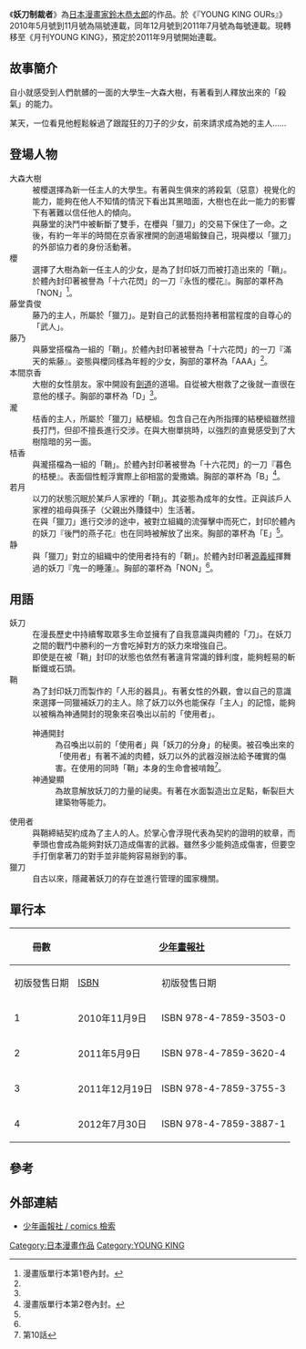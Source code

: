 {{Infobox animanga/Headerofja
|title= 妖刀制裁者
|image= BLADE_BREAKER.jpg
|size= 
|caption= 
|japanese= ブレイドブレイカー
|english= BLADE BREAKER
|kana= ふれいとふれいかあ
|romaji= bureidobureik
|genre= 
}}
{{Infobox animanga/name
|original= 
|official= 
|formal= {{flagicon|Taiwan}} Blade Breaker 妖刀封印者
|common= 
}}
{{Infobox animanga/Manga
|標題= 
|作者= 鈴木恭太郎
|出版社= {{flagicon|Japan}}[[少年畫報社|少年畫報社]]<br>{{flagicon|Taiwan}} [[東立出版社|東立出版社]]
|其他出版社= 
|連載雜誌= [[YOUNG_KING_OURs|YOUNG KING OURs]]→月刊YOUNG KING
|label= 
|發售日=  
|開始= 2010年5月號
|結束= 2012年7月號
|冊數= {{flagicon|Japan}} 全4冊（2012年7月）<br>{{flagicon|TWN}} 全4冊（2013年5月）
|話數=  
|其他= 
}}
{{Infobox animanga/Footer}}
《'''妖刀制裁者'''》為[[日本|日本]][[漫畫家|漫畫家]][[鈴木恭太郎|鈴木恭太郎]]的作品。於《『YOUNG KING OURs』》2010年5月號到11月號為隔號連載，同年12月號到2011年7月號為每號連載。現轉移至《月刊YOUNG KING》，預定於2011年9月號開始連載。

== 故事簡介 ==
自小就感受到人們骯髒的一面的大學生─大森大樹，有著看到人釋放出來的「殺氣」的能力。

某天，一位看見他輕鬆躲過了跟蹤狂的刀子的少女，前來請求成為她的主人……

== 登場人物 ==
; 大森大樹
: 被櫻選擇為新一任主人的大學生。有著與生俱來的將殺氣（惡意）視覺化的能力，能夠在他人不知情的情況下看出其黑暗面，大樹也在此一能力的影響下有著難以信任他人的傾向。
: 與藤堂的決鬥中被斬斷了雙手，在櫻與「獵刀」的交易下保住了一命。之後，有約一年半的時間在京香家裡開的劍道場鍛鍊自己，現與櫻以「獵刀」的外部協力者的身份活動著。
; 櫻
: 選擇了大樹為新一任主人的少女，是為了封印妖刀而被打造出來的「鞘」。於體內封印著被譽為「十六花閃」的一刀『永恆的櫻花』。胸部的罩杯為「NON」<ref name="v1">漫畫版單行本第1卷內封。</ref>。
; 藤堂貴俊
: 藤乃的主人，所屬於「獵刀」。是對自己的武藝抱持著相當程度的自尊心的「武人」。
; 藤乃
: 與藤堂搭檔為一組的「鞘」。於體內封印著被譽為「十六花閃」的一刀『滿天的紫藤』。姿態與櫻同樣為年輕的少女，胸部的罩杯為「AAA」<ref name="v1"/>。
; 本間京香
: 大樹的女性朋友。家中開設有[[劍道|劍道]]的道場。自從被大樹救了之後就一直很在意他的樣子。胸部的罩杯為「D」<ref name="v1"/>。
; 瀧
: 桔香的主人，所屬於「獵刀」結梗組。包含自己在內所指揮的結梗組雖然擅長打鬥，但卻不擅長進行交涉。在與大樹單挑時，以強烈的直覺感受到了大樹陰暗的另一面。
; 桔香
: 與瀧搭檔為一組的「鞘」。於體內封印著被譽為「十六花閃」的一刀『暮色的桔梗』。表面個性輕浮實際上卻相當的愛撒嬌。胸部的罩杯為「B」<ref name="v2">漫畫版單行本第2卷內封。</ref>。
; 若月
: 以刀的狀態沉眠於某戶人家裡的「鞘」。其姿態為成年的女性。正與該戶人家裡的祖母與孫子（父親出外賺錢中）生活著。
: 在與「獵刀」進行交涉的途中，被對立組織的流彈擊中而死亡，封印於體內的妖刀『後門的燕子花』也在同時被解放了出來。胸部的罩杯為「E」<ref name="v2"/>。
; 静
: 與「獵刀」對立的組織中的使用者持有的「鞘」。於體內封印著[[源義經|源義經]]揮舞過的妖刀『鬼一的睡蓮』。胸部的罩杯為「NON」<ref name="v2"/>。

== 用語 ==
; 妖刀
: 在漫長歷史中持續奪取眾多生命並擁有了自我意識與肉體的「刀」。在妖刀之間的戰鬥中勝利的一方會吃掉對方的妖力來增強自己。
: 即使是在被「鞘」封印的狀態也依然有著違背常識的鋒利度，能夠輕易的斬斷鐵或石頭。
; 鞘
: 為了封印妖刀而製作的「人形的器具」。有著女性的外觀，會以自己的意識來選擇一同獵補妖刀的主人。除了妖刀以外也能保存「主人」的記憶，能夠以被稱為神通開封的現象來召喚出以前的「使用者」。
:; 神通開封
:: 為召喚出以前的「使用者」與「妖刀的分身」的秘奧。被召喚出來的「使用者」有著不滅的肉體，妖刀以外的武器沒辦法給予確實的傷害。在使用的同時「鞘」本身的生命會被啃蝕<ref name="N10">第10話</ref>。
:; 神通變顯
:: 為故意解放妖刀的力量的祕奧。有著在水面製造出立足點，斬裂巨大建築物等能力。
; 使用者
: 與鞘締結契約成為了主人的人。於掌心會浮現代表為契約的證明的紋章，而拳頭也會成為能夠對妖刀造成傷害的武器。雖然多少能夠造成傷害，但要空手打倒拿著刀的對手並非能夠容易辦到的事。
; 獵刀
: 自古以來，隱藏著妖刀的存在並進行管理的國家機關。

== 單行本 ==
{| class="wikitable" style="font-size:small"
|-
!rowspan="2"| 冊數 
!colspan="2"| {{flagicon|JPN}} [[少年畫報社|少年畫報社]]
!colspan="2"| {{flagicon|TWN}} [[東立出版社|東立出版社]]
|-
!初版發售日期!![[ISBN|ISBN]]!!初版發售日期!![[ISBN|ISBN]]
|-
! 1 
| 2010年11月9日
| ISBN 978-4-7859-3503-0
| 2011年11月2日
| ISBN 978-986-10-7710-9
|-
! 2 
| 2011年5月9日
| ISBN 978-4-7859-3620-4
| 2011年11月2日
| ISBN 978-986-10-7990-5
|-
! 3 
| 2011年12月19日
| ISBN 978-4-7859-3755-3
| 2012年8月9日
| ISBN 978-986-10-9404-5
|-
! 4 
| 2012年7月30日
| ISBN 978-4-7859-3887-1
| 2013年5月9日
| ISBN 978-986-317-749-4
|}

== 參考 ==
{{Reflist}}

== 外部連結 ==
*{{ja}}[http://www.shonengahosha.jp/comics/index.php?c1=202159 少年画報社 / comics 檢索]{{Wayback|url=http://www.shonengahosha.jp/comics/index.php?c1=202159 |date=20110613110724 }}


{{DEFAULTSORT:BLADE BREAKER}}
[[Category:日本漫畫作品|Category:日本漫畫作品]]
[[Category:YOUNG_KING|Category:YOUNG KING]]